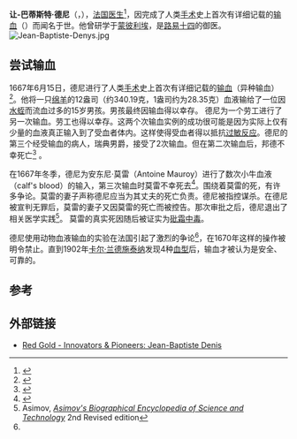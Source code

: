 '''让-巴蒂斯特·德尼'''（{{lang-fr|Jean-Baptiste Denys}}，{{bd|1643年||1704年|10月3日|Denys}}），[[法国|法国]][[医生|医生]]<ref name="anes">{{cite web |url= http://www.anesthesia.wisc.edu/AHA/Calendar/June.html |title= This Month in Anesthesia History |accessdate= 2009-06-15 |deadurl= yes |archiveurl= https://web.archive.org/web/20110720122419/https://www.anesthesia.wisc.edu/AHA/Calendar/June.html |archivedate= 2011-07-20 }}</ref>，因完成了人类[[手术|手术]]史上首次有详细记载的[[输血|输血]]（{{tsl|en|xenotransfusion|异种输血}}）而闻名于世。他曾研学于[[蒙彼利埃|蒙彼利埃]]，是[[路易十四|路易十四]]的御医。
[[File:Jean-Baptiste-Denys.jpg|thumb]]

==尝试输血==
1667年6月15日，德尼进行了人类[[手术|手术]]史上首次有详细记载的[[输血|输血]]（异种输血）<ref>{{cite web |url=http://www.heart-valve-surgery.com/heart-surgery-blog/2009/01/03/first-blood-transfusion |title=The First Blood Transfusion? |publisher=Heart-valve-surgery.com |date=2009-01-03 |accessdate=2010-02-09 |archive-date=2013-06-15 |archive-url=https://www.webcitation.org/6HP8miD4k?url=http://www.heart-valve-surgery.com/heart-surgery-blog/2009/01/03/first-blood-transfusion |dead-url=no }}</ref>。他将一只[[绵羊|绵羊]]的12盎司（约340.19克，1盎司约为28.35克）血液输给了一位因[[水蛭|水蛭]]而流血过多的15岁男孩。男孩最终因输血得以幸存。
德尼为一个劳工进行了另一次输血。劳工也得以幸存。这两个次输血实例的成功很可能是因为实际上仅有少量的血液真正输入到了受血者体内。这样使得受血者得以抵抗[[过敏反应|过敏反应]]。德尼的第三个经受输血的病人，瑞典男爵{{tsl|en|Gustaf Bonde (1620–1667)|古斯塔夫·邦德}}，接受了2次输血。但在第二次输血后，邦德不幸死亡<ref name="pbs.org">{{cite web |url=http://www.pbs.org/wnet/redgold/innovators/bio_denis.html |title=Red Gold . Innovators & Pioneers . Jean-Baptiste Denis |publisher=PBS |date= |accessdate=2010-02-09 |archive-date=2013-06-15 |archive-url=https://www.webcitation.org/6HP8nXrdB?url=http://www.pbs.org/wnet/redgold/innovators/bio_denis.html |dead-url=no }}</ref> 。

在1667年冬季，德尼为安东尼·莫雷（Antoine Mauroy）进行了数次小牛血液（calf's blood）的输入，第三次输血时莫雷不幸死去<ref>{{cite book |first=H. |last=Klein |first2=D. |last2=Anstee |year=2005 |title=Mollison’s Blood Transfusion in Clinical Medicine |url=https://archive.org/details/mollisonsbloodtr00klei |location=Oxford |publisher=Blackwell |page=[https://archive.org/details/mollisonsbloodtr00klei/page/n422 406] |isbn=0-632-06454-4 |edition=11th }}</ref>。围绕着莫雷的死，有许多争论。莫雷的妻子声称德尼应当为其丈夫的死亡负责。德尼被指控谋杀。在德尼被宣判无罪后，莫雷的妻子又因莫雷的死亡而被控告。那次审批之后，德尼退出了相关医学实践<ref>Asimov, ''[[w:en:Asimov's_Biographical_Encyclopedia_of_Science_and_Technology|Asimov's Biographical Encyclopedia of Science and Technology]]'' 2nd Revised edition</ref>。
莫雷的真实死因随后被证实为[[砒霜中毒|砒霜中毒]]。

德尼使用动物血液输血的实验在法国引起了激烈的争论<ref name="pbs.org"/>，在1670年这样的操作被明令禁止。直到1902年[[卡尔·兰德施泰纳|卡尔·兰德施泰纳]]发现4种[[血型|血型]]后，输血才被认为是安全、可靠的。

==参考==
{{Reflist}}

==外部链接==
*[http://www.pbs.org/wnet/redgold/innovators/bio_denis.html Red Gold - Innovators & Pioneers: Jean-Baptiste Denis]{{WebCite|url=https://www.webcitation.org/6HP8nXrdB?url=http://www.pbs.org/wnet/redgold/innovators/bio_denis.html |date=20130615224228 |dateformat=iso }}
{{Authority control}}